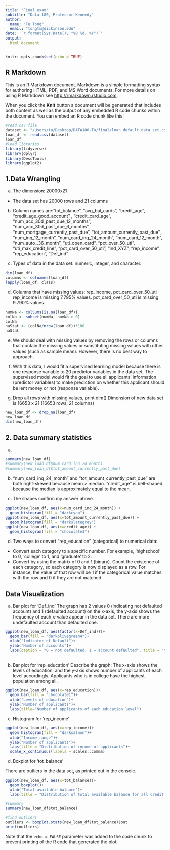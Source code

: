 ```yaml
---
title: "Final exam"
subtitle: "Data 180, Professor Kennedy"
author: 
  name: "Tu Tong"
  email: "tongtu@dickinson.edu"
date: '`r format(Sys.Date(), "%B %d, %Y")`'
output: 
  html_document
---
```


```r
knitr::opts_chunk$set(echo = TRUE)
```

## R Markdown

This is an R Markdown document. Markdown is a simple formatting syntax for authoring HTML, PDF, and MS Word documents. For more details on using R Markdown see <http://rmarkdown.rstudio.com>.

When you click the **Knit** button a document will be generated that includes both content as well as the output of any embedded R code chunks within the document. You can embed an R code chunk like this:

```r
#read csv file
dataset <- "/Users/tu/Desktop/DATA180-Tu/final/loan_default_data_set.csv"
loan_df <- read.csv(dataset) 
loan_df
#load libraries
library(tidyverse)
library(dplyr)
library(DescTools)
library(ggplot2)
```

## 1.Data Wrangling

a) The dimension: 20000x21
- The data set has 20000 rows and 21 columns

b) Column names are:"tot_balance", "avg_bal_cards", "credit_age", "credit_age_good_account" , "credit_card_age", "num_acc_30d_past_due_12_months", "num_acc_30d_past_due_6_months", "num_mortgage_currently_past_due", "tot_amount_currently_past_due", "num_inq_12_month", "num_card_inq_24_month", "num_card_12_month",   "num_auto_.36_month", "uti_open_card", "pct_over_50_uti", "uti_max_credit_line", "pct_card_over_50_uti", "ind_XYZ", "rep_income", "rep_education", "Def_ind"

c) Types of data in the data set: numeric, integer, and character.

```r
dim(loan_df)
columns <- colnames(loan_df)
lapply(loan_df, class)
```

d) Columns that have missing values: rep_income, pct_card_over_50_uti
rep_income is missing 7.795% values.
pct_card_over_50_uti is missing 9.790% values.
```r
numNa <- colSums(is.na(loan_df))
colNa <- subset(numNa, numNa > 0)
colNa
naStat <- (colNa/nrow(loan_df))*100
naStat
```

e) We should deal with missing values by removing the rows or columns that contain the missing values or substituting missing values with other values (such as sample mean). However, there is no best way to approach.

f) With this data, I would fit a supervised learning model because there is one response variable to 20 predictor variables in the data set. The supervised model would fit the goal to use all applicants' information (predictor variables) to make prediction on whether this applicant should be lent money or not (response variable).

g) Drop all rows with missing values, print dim()
Dimension of new data set is 16653 x 21 (16653 rows, 21 columns)
```r
new_loan_df <- drop_na(loan_df)
new_loan_df
dim(new_loan_df)
```

## 2. Data summary statistics

a)
```r
summary(new_loan_df)
#summary(new_loan_df$num_card_inq_24_month)
#summary(new_loan_df$tot_amount_currently_past_due)
```

b) "num_card_inq_24_month" and "tot_amount_currently_past_due" are both right-skewed because mean > median.
"credit_age" is bell-shaped because the median is approximately equal to the mean.

c) The shapes confirm my answer above.
```r
ggplot(new_loan_df, aes(x=num_card_inq_24_month)) +
  geom_histogram(fill = "darkcyan")
ggplot(new_loan_df, aes(x=tot_amount_currently_past_due)) +
  geom_histogram(fill = "darkslategrey")
ggplot(new_loan_df, aes(x=credit_age)) +
  geom_histogram(fill = "chocolate3")
```

d) Two ways to convert "rep_education" (categorical) to numerical data:
- Convert each category to a specific number. For example, 'highschool' to 0, 'college' to 1, and 'graduate' to 2.
- Convert by using the matrix of 0 and 1 (binary). Count the existence of each category, so each category is now displayed as a row. For instance, the value of that row will be 1 if the categorical value matches with the row and 0 if they are not matched.

## Data Visualization

a) Bar plot for 'Def_ind'
The graph has 2 values 0 (indicating not defaulted account) and 1 (defaulted account) on the x-axis, the y-axis shows the frequency of each x-value appear in the data set. There are more undefaulted account than defaulted one.
```r
ggplot(new_loan_df, aes(factor(x=Def_ind)))+
  geom_bar(fill = "darkolivegreen4")+
  xlab("Indicator of Default")+
  ylab("Number of accounts")+
  labs(caption = "0 = not defaulted, 1 = account defaulted", title = "Number of accounts based on the indicator of default")
  
```

b) Bar plot for 'rep_education'
Describe the graph: The x-axis shows the levels of education, and the y-axis shows number of applicants of each level accordingly. Applicants who is in college have the highest population among all.
```r
ggplot(new_loan_df, aes(x=rep_education))+
  geom_bar(fill = "chocolate1")+
  xlab("Levels of education")+
  ylab("Number of applicants")+
  labs(title="Number of applicants of each education level")
```

c) Histogram for 'rep_income'

```r
ggplot(new_loan_df, aes(x=rep_income))+
  geom_histogram(fill = "darksalmon")+
  xlab("Income range")+
  ylab("Number of applicants")+
  labs(title = "Distribution of income of applicants")+
  scale_x_continuous(labels = scales::comma)
```

d) Boxplot for 'tot_balance'

There are outliers in the data set, as printed out in the console.

```r
ggplot(new_loan_df, aes(x=tot_balance))+
  geom_boxplot()+
  xlab("Total available balance")+
  labs(title = "Distribution of total available balance for all credit products")

#summary
summary(new_loan_df$tot_balance) 

#find outliers
outliers <- boxplot.stats(new_loan_df$tot_balance)$out
print(outliers)

```
Note that the `echo = FALSE` parameter was added to the code chunk to prevent printing of the R code that generated the plot.
